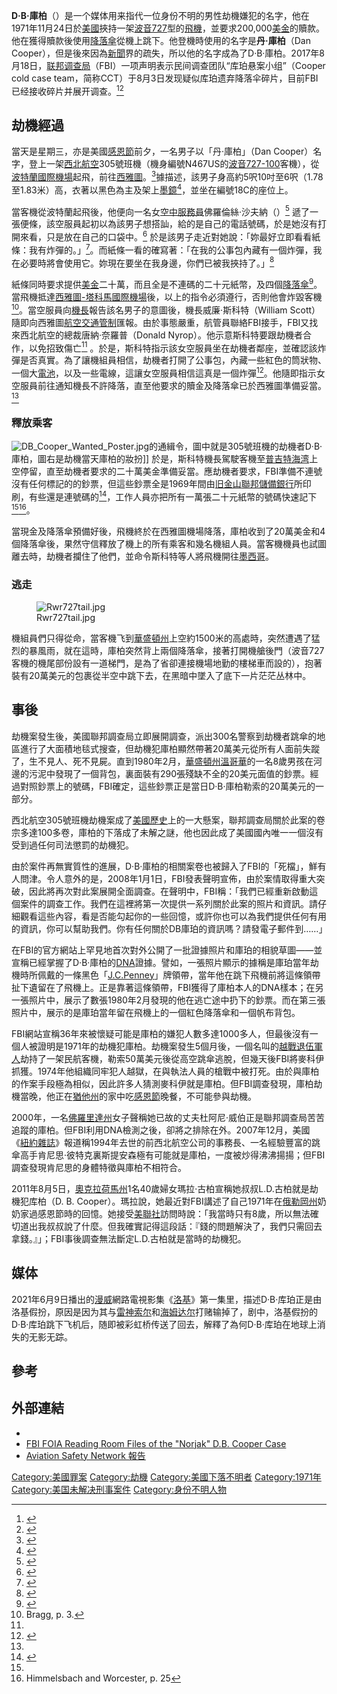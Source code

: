 {{noteTA
|G1=USState
|T=zh-cn:D·B·库珀;zh-tw:D·B·庫柏;zh-hk:D·B·庫柏;zh-sg:D·B·库珀;
|1=zh-cn:库珀;zh-tw:庫柏;zh-hk:庫柏;zh-sg:库珀;
}}
{{Infobox person
| name = D·B·库珀
| image = DBCooper.jpg
| caption = 1972年，FBI公佈的D·B·庫柏畫像
| occupation = 不明
| other_names = 丹·庫柏
| known_for = 1971年11月24日挾持一架波音727飛機，在得到200,000美金的贖款後使用降落傘從機上跳下，至今未被抓获。
| disappeared_date = 1971年11月24日（{{time ago|1971-11-24}}）
}}
{{Infobox aircraft occurrence
| name = 西北航空305号班机劫机事件
| image = Northwest Airlines Boeing 727-51 N467US.jpg
| caption = 涉事飞机
| date = 1971年11月24日
| occurrence_type = 劫机
| site = {{USA}}[[俄勒岡州|俄勒岡州]][[波特蘭_(俄勒岡州)|波特蘭]]和[[西雅图|西雅图]]间
| origin = [[波特兰国际机场|波特兰国际机场]]
| destination = [[西雅圖|西雅圖]]
| fatalities = 0
| injuries = 0
| aircraft_type = [[波音727|波音727]]
| operator = [[西北航空|美國西北航空]]
| tail_number = N467US 
| passengers = 36（包括库珀）
| crew = 6
| survivors = 42（库珀生死未知）
}}

'''D·B·庫柏'''（{{lang-en|D. B. Cooper}}）是一个媒体用来指代一位身份不明的男性劫機嫌犯的名字，他在1971年11月24日於[[美國|美國]]挾持一架[[波音727|波音727]]型的[[飛機|飛機]]，並要求200,000[[美金|美金]]的贖款。他在獲得贖款後使用[[降落傘|降落傘]]從機上跳下。他登機時使用的名字是'''丹·庫柏'''（Dan Cooper），但是後來因為[[新聞|新聞]]界的疏失，所以他的名字成為了D·B·庫柏。2017年8月18日，[[联邦调查局|联邦调查局]]（FBI）一项声明表示民间调查团队“库珀悬案小组”（Cooper cold case team，简称CCT）于8月3日发现疑似库珀遗弃降落伞碎片，目前FBI已经接收碎片并展开调查。<ref>{{cite web|url=http://www.fbi.gov/news/stories/2007/december/dbcooper_123107|title=D.B. Cooper Redux: Help Us Solve the Enduring Mystery|accessdate=2011-04-24|date=2007-12-31|publisher=FBI|archive-date=2011-01-13|archive-url=https://web.archive.org/web/20110113230602/http://www.fbi.gov/news/stories/2007/december/dbcooper_123107|dead-url=no}}</ref><ref>{{Cite web|url=http://www.nydailynews.com/news/crime/new-potential-evidence-emerges-b-cooper-hijacking-case-article-1.3426633|title=FBI accepts new evidence in D.B. Cooper hijacking cold case|accessdate=2017-08-25|author=BY Megan Cerullo|date=2017-08-20|publisher=NEW YORK DAILY NEWS|archive-date=2017-08-24|archive-url=https://web.archive.org/web/20170824040218/http://www.nydailynews.com/news/crime/new-potential-evidence-emerges-b-cooper-hijacking-case-article-1.3426633|dead-url=no}}</ref>

== 劫機經過 ==
當天是星期三，亦是美國[[感恩节_(美国)|感恩節]]前夕，一名男子以「丹·庫柏」（Dan Cooper）名字，登上一架[[西北航空|西北航空]]305號班機（機身編號N467US的[[波音727|波音727-100]]客機），從[[波特兰国际机场|波特蘭國際機場]]起飛，前往[[西雅圖|西雅圖]]。<ref>{{cite book |title=Historical Dictionary of the 1970s |url=https://archive.org/details/historicaldictio00olso_0 |last=Olson |first=James S. |year=1999 |publisher=Greenwood Press |location=[[Westport,_Connecticut|Westport]], [[Connecticut|Connecticut]] |pages=p. 107 |isbn=0-313-30543-9 }}</ref>據描述，該男子身高約5呎10吋至6呎（1.78至1.83米）高，衣著以黑色為主及架上[[太陽眼鏡|墨鏡]]<ref name="SFChronicle">{{cite news|url=http://www.sfgate.com/cgi-bin/article.cgi?f=/c/a/2005/09/04/BAGU1EG7K71.DTL|title=D.B. Cooper -- the search for skyjacker missing since 1971|author=Tomas A. Tizon|date=2005-09-04|work=[[San_Francisco_Chronicle|San Francisco Chronicle]]|accessdate=2008-01-02|archive-date=2008-01-06|archive-url=https://web.archive.org/web/20080106142046/http://www.sfgate.com/cgi-bin/article.cgi?f=%2Fc%2Fa%2F2005%2F09%2F04%2FBAGU1EG7K71.DTL|dead-url=no}}</ref>，並坐在編號18C的座位上。

當客機從波特蘭起飛後，他便向一名女[[空中乘务员|空中服務員]]佛羅倫絲·沙夫納（{{lang|en|Florence Schaffner}}）<ref name="nymag">{{cite news|url=http://nymag.com/news/features/39593/|title=Unmasking D.B. Cooper|author=Geoffrey Gray|date=2007-10-22|work=[[New_York_(magazine)|New York]]|accessdate=2008-01-28|archive-date=2011-04-30|archive-url=https://web.archive.org/web/20110430144404/http://nymag.com/news/features/39593/|dead-url=no}}</ref> 遞了一張便條，該空服員起初以為該男子想搭訕，給的是自己的電話號碼，於是她沒有打開來看，只是放在自己的口袋中。<ref>{{cite book |title=Myths and Mysteries of Washington |url=https://archive.org/details/mythsmysteriesof0000brag |last=Bragg |first=Lynn E. |year=2005 |publisher=Globe Pequot |location=[[Guilford,_Connecticut|Guilford]], [[Connecticut|Connecticut]] |pages=p. 2 |isbn=0-7627-3427-2}}</ref> 於是該男子走近對她說：「妳最好立即看看紙條：我有炸彈的。」<ref name="PI">{{cite news|title=When D.B. Cooper Dropped From Sky: Where did the daring, mysterious skyjacker go? Twenty-five years later, the search is still on for even a trace.|author=Richard Steven|date=1996-11-24|work=[[The_Philadelphia_Inquirer|The Philadelphia Inquirer]]|accessdate=2008-01-02|page=A20}}</ref>。而紙條一看的確寫著：「在我的公事包內藏有一個炸彈，我在必要時將會使用它。妳現在要坐在我身邊，你們已被我挾持了。」<ref name="TG">{{cite news|url=http://www.guardian.co.uk/weekend/story/0,,2218788,00.html|title=Heads in the clouds|author=Oliver Burkeman|date=2007-12-01|work=[[衛報|衛報]]|accessdate=2008-01-02|archive-date=2008-01-04|archive-url=https://web.archive.org/web/20080104085412/http://www.guardian.co.uk/weekend/story/0,,2218788,00.html|dead-url=no}}</ref>

紙條同時要求提供[[美元|美金]]二十萬，而且全是不連碼的二十元紙幣，及四個[[降落傘|降落傘]]<ref name="CrimeLibrary2">{{cite web|url=http://www.crimelibrary.com/criminal_mind/scams/DB_Cooper/2.html|title=The D.B. Cooper Story: The Crime|accessdate=2008-01-03|author=David Krajicek|work=[[Crime_Library|Crime Library]]|archiveurl=https://web.archive.org/web/20071214091502/http://www.crimelibrary.com/criminal_mind/scams/DB_Cooper/2.html|archivedate=2007-12-14|deadurl=yes}}</ref>。當飛機抵達[[西雅圖-塔科馬國際機場|西雅圖-塔科馬國際機場]]後，以上的指令必須遵行，否則他會炸毀客機<ref name="Braggp3">Bragg, p. 3.</ref>。當空服員向[[機長|機長]]報告該名男子的意圖後，機長威廉·斯科特（William Scott）隨即向西雅圖[[航空交通管制|航空交通管制]]匯報。由於事態嚴重，航管員聯絡FBI接手，FBI又找來西北航空的總裁唐納·奈羅普（Donald Nyrop）。他示意斯科特要跟劫機者合作，以免招致傷亡<ref name="CrimeLibrary2"/> 。於是，斯科特指示該女空服員坐在劫機者鄰座，並確認該炸彈是否真實。為了讓機組員相信，劫機者打開了公事包，內藏一些紅色的筒狀物、一個大[[電池|電池]]，以及一些電線，這讓女空服員相信這真是一個炸彈<ref name="ST">{{cite news|url=http://archives.seattletimes.nwsource.com/cgi-bin/texis.cgi/web/vortex/display?slug=cooper22m&date=20011122|title=D.B. Cooper puzzle: The legend turns 30.|author=Susan Gilmore|date=2001-11-22|work=[[The_Seattle_Times|The Seattle Times]]|accessdate=2008-01-02|archive-date=2008-01-06|archive-url=https://web.archive.org/web/20080106083258/http://archives.seattletimes.nwsource.com/cgi-bin/texis.cgi/web/vortex/display?slug=cooper22m&date=20011122|dead-url=no}}</ref>。他隨即指示女空服員前往通知機長不許降落，直至他要求的贖金及降落傘已於西雅圖準備妥當。<ref name="CrimeLibrary2"/>

===釋放乘客===
[[File:DB_Cooper_Wanted_Poster.jpg|thumb]]的通緝令，圖中就是305號班機的劫機者D·B·庫柏，圖右是劫機當天庫柏的妝扮]]
於是，斯科特機長駕駛客機至[[普吉特海湾|普吉特海湾]]上空停留，直至劫機者要求的二十萬美金準備妥當。應劫機者要求，FBI準備不連號沒有任何標記的的鈔票，但這些鈔票全是1969年間由[[旧金山|旧金山]][[美國聯邦儲備銀行|聯邦儲備銀行]]所印刷，有些還是連號碼的<ref name="CrimeLibrary4">{{cite web|url=http://www.crimelibrary.com/criminal_mind/scams/DB_Cooper/4.html|title=The D.B. Cooper Story: Meeting the Demands|accessdate=2008-01-03|author=David Krajicek|work=[[Crime_Library|Crime Library]]|archiveurl=https://web.archive.org/web/20071214185648/http://www.crimelibrary.com/criminal_mind/scams/DB_Cooper/4.html|archivedate=2007-12-14|deadurl=yes}}</ref>，工作人員亦把所有一萬張二十元紙幣的號碼快速記下<ref name="Braggp3"/><ref>Himmelsbach and Worcester, p. 25</ref>。

當現金及降落傘預備好後，飛機終於在西雅圖機場降落，庫柏收到了20萬美金和4個降落傘後，果然守信釋放了機上的所有乘客和幾名機組人員。當客機機員也試圖離去時，劫機者攔住了他們，並命令斯科特等人將飛機開往[[墨西哥|墨西哥]]。

===逃走===
[[File:Rwr727tail.jpg|thumb]]

機組員們只得從命，當客機飞到[[華盛頓州|華盛頓州]]上空約1500米的高處時，突然遭遇了猛烈的暴風雨，就在這時，庫柏突然背上兩個降落傘，接著打開機艙後門（波音727客機的機尾部份設有一道梯門，是為了省卻連接機場地勤的樓梯車而設的），抱著裝有20萬美元的包裹從半空中跳下去，在黑暗中墜入了底下一片茫茫丛林中。

==事後==
劫機案發生後，美國聯邦調查局立即展開調查，派出300名警察到劫機者跳傘的地區進行了大面積地毯式搜查，但劫機犯庫柏顯然帶著20萬美元從所有人面前失蹤了，生不見人、死不見屍。直到1980年2月，[[華盛頓州|華盛頓州]][[溫哥華_(華盛頓州)|溫哥華]]的一名8歲男孩在河邊的污泥中發現了一個背包，裏面裝有290張殘缺不全的20美元面值的鈔票。經過對照鈔票上的號碼，FBI確定，這些鈔票正是當日D·B·庫柏勒索的20萬美元的一部分。 

西北航空305號班機劫機案成了[[美國歷史|美國歷史]]上的一大懸案，聯邦調查局關於此案的卷宗多達100多卷，庫柏的下落成了未解之謎，他也因此成了美國國內唯一一個沒有受到過任何司法懲罰的劫機犯。 

由於案件再無實質性的進展，D·B·庫柏的相關案卷也被歸入了FBI的「死檔」，鮮有人問津。令人意外的是，2008年1月1日，FBI發表聲明宣佈，由於案情取得重大突破，因此將再次對此案展開全面調查。在聲明中，FBI稱：「我們已經重新啟動這個案件的調查工作。我們在這裡將第一次提供一系列關於此案的照片和資訊。請仔細觀看這些內容，看是否能勾起你的一些回憶，或許你也可以為我們提供任何有用的資訊，你可以幫助我們。你有任何關於DB庫珀的資訊嗎？請發電子郵件到……」

在FBI的官方網站上罕見地首次對外公開了一批證據照片和庫珀的相貌草圖——並宣稱已經掌握了D·B·庫柏的[[脱氧核糖核酸|DNA]]證據。譬如，一張照片顯示的據稱是庫珀當年劫機時所佩戴的一條黑色「[[杰西潘尼|J.C.Penney]]」牌領帶，當年他在跳下飛機前將這條領帶扯下遺留在了飛機上。正是靠著這條領帶，FBI獲得了庫柏本人的DNA樣本；在另一張照片中，展示了數張1980年2月發現的他在逃亡途中扔下的鈔票。而在第三張照片中，展示的是庫珀當年留在飛機上的一個紅色降落傘和一個帆布背包。

FBI網站宣稱36年來被懷疑可能是庫柏的嫌犯人數多達1000多人，但最後沒有一個人被證明是1971年的劫機犯庫柏。劫機案發生5個月後，一個名叫{{tsl|en|Richard McCoy, Jr.|理查德·麥科伊}}的[[越南战争|越戰]][[退伍軍人|退伍軍人]]劫持了一架民航客機，勒索50萬美元後從高空跳傘逃脫，但幾天後FBI將麥科伊抓獲。1974年他組織同牢犯人越獄，在與執法人員的槍戰中被打死。由於與庫柏的作案手段極為相似，因此許多人猜測麥科伊就是庫柏。但FBI調查發現，庫柏劫機當晚，他正在[[猶他州|猶他州]]的家中吃[[感恩节|感恩節]]晚餐，不可能參與劫機。 

2000年，一名[[佛羅里達州|佛羅里達州]]女子聲稱她已故的丈夫杜阿尼·威伯正是聯邦調查局苦苦追蹤的庫柏。但FBI利用DNA檢測之後，卻將之排除在外。2007年12月，美國《[[紐約_(雜誌)|紐約雜誌]]》報道稱1994年去世的前西北航空公司的事務長、一名經驗豐富的跳傘高手肯尼思·彼特克裏斯提安森極有可能就是庫柏，一度被炒得沸沸揚揚；但FBI調查發現肯尼思的身體特徵與庫柏不相符合。

2011年8月5日，[[奧克拉荷馬州|奧克拉荷馬州]]1名40歲婦女瑪拉·古柏宣稱她叔叔L.D.古柏就是劫機犯库柏（D. B. Cooper）。瑪拉說，她最近對FBI講述了自己1971年在[[俄勒岡州|俄勒岡州]]奶奶家過感恩節時的回憶。她接受[[美聯社|美聯社]]訪問時說：「我當時只有8歲，所以無法確切道出我叔叔說了什麼。但我確實記得這段話：『錢的問題解決了，我們只需回去拿錢。』」；FBI事後調查無法斷定L.D.古柏就是當時的劫機犯。

==媒体==
2021年6月9日播出的[[漫威娱乐|漫威]]網路電視影集《[[洛基_(電視劇)|洛基]]》第一集里，描述D·B·库珀正是由洛基假扮，原因是因为其与[[雷神列表|雷神]][[索尔|索尔]]和[[海姆达尔|海姆达尔]]打赌输掉了，剧中，洛基假扮的D·B·库珀跳下飞机后，随即被彩虹桥传送了回去，解釋了為何D·B·库珀在地球上消失的无影无踪。

==參考==
{{reflist|2}}
== 外部連結 ==
{{Commons|D. B. Cooper|D·B·庫柏}}
* {{Cite news|title=D.B. Cooper|url=http://www.columbian.com/history/profiles/cooper.cfm|publisher=The Columbian|year=1989|accessdate=2007-06-13|deadurl=yes|archiveurl=https://web.archive.org/web/20070617035421/http://www.columbian.com/history/profiles/cooper.cfm|archivedate=2007-06-17}}
* [https://web.archive.org/web/20040810063555/http://foia.fbi.gov/foiaindex/dbcooper.htm FBI FOIA Reading Room Files of the "Norjak" D.B. Cooper Case]
*[http://aviation-safety.net/database/record.php?id=19711124-0 Aviation Safety Network 報告]{{Wayback|url=http://aviation-safety.net/database/record.php?id=19711124-0 |date=20121112020129 }}

{{1971年航空事故}}
{{Authority control}}
[[Category:美國罪案|Category:美國罪案]]
[[Category:劫機|Category:劫機]]
[[Category:美國下落不明者|Category:美國下落不明者]]
[[Category:1971年|Category:1971年]]
[[Category:美国未解决刑事案件|Category:美国未解决刑事案件]]
[[Category:身份不明人物|Category:身份不明人物]]